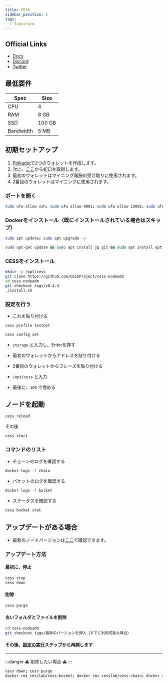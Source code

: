 ```yaml
---
title: CESS
sidebar_position: 3
tags:
  - Substrate
---
```


## Official Links
- [Docs](https://docs.cess.cloud/cess-build-book/storage-miner)
- [Discord](https://discord.gg/mj3u57BkDv)
- [Twitter](https://twitter.com/CESS_Storage)


## 最低要件

| Spec | Size |
|----------|----------|
| CPU | 4 |
| RAM | 8 GB |
| SSD | 100 GB |
| Bandwidth | 5 MB |

## 初期セットアップ

1. [Polkadot](https://polkadot.js.org/apps/?rpc=wss%3A%2F%2Ftestnet-rpc1.cess.cloud%2Fws%2F#/accounts)で2つのウォレットを作成します。
2. 次に、[ここ](https://testnet-faucet.cess.cloud/)から蛇口を取得します。
3. 最初のウォレットはマイニング報酬の受け取りに使用されます。
4. 2番目のウォレットはマイニングに使用されます。

### ポートを開く

```sh filename="ポート" copy
sudo ufw allow ssh; sudo ufw allow 4001; sudo ufw allow 15001; sudo ufw enable
```

### Dockerをインストール（既にインストールされている場合はスキップ）

```sh filename="システムのアップデート" copy
sudo apt update; sudo apt upgrade -y
```

```sh filename="dockerおよびその他のインストール" copy
sudo apt-get update && sudo apt install jq git && sudo apt install apt-transport-https ca-certificates curl software-properties-common -y && curl -fsSL https://download.docker.com/linux/ubuntu/gpg | sudo apt-key add - && sudo add-apt-repository "deb [arch=amd64] https://download.docker.com/linux/ubuntu focal stable" && sudo apt-get install docker-ce docker-ce-cli containerd.io docker-compose-plugin -y
```

### CESSをインストール

```sh filename="CESSをインストール" copy
mkdir -p /opt/cess
git clone https://github.com/CESSProject/cess-nodeadm
cd cess-nodeadm
git checkout tags/v0.4.4
./install.sh
```

### 設定を行う

- これを貼り付ける

```sh filename="プロファイルを設定" copy
cess profile testnet
```

```sh filename="設定を行う" copy
cess config set
```

- `storage` と入力し、Enterを押す

- 最初のウォレットからアドレスを貼り付ける

- 2番目のウォレットからフレーズを貼り付ける

- `/opt/cess` と入力

- 最後に、`100` で埋める

## ノードを起動

```sh filename="再読み込み" copy
cess reload
```

その後

```sh filename="GAS" copy
cess start
```

### コマンドのリスト

- チェーンのログを確認する

```sh filename="チェーンのログ" copy
docker logs -f chain
```

- バケットのログを確認する

```sh filename="バケットのログ" copy
docker logs -f bucket
```

- ステータスを確認する

```sh filename="ステータス" copy
cess bucket stat
```

## アップデートがある場合

- 最新のノードバージョンは[ここ](https://github.com/CESSProject/cess-nodeadm/tags)で確認できます。

### アップデート方法

#### 最初に、停止

```sh filename="停止 & ダウン" copy
cess stop
cess down
```

#### 削除

```sh filename="削除" copy
cess purge
```

#### 古いフォルダとファイルを削除

```sh filename="最新のタグをプル" copy
cd cess-nodeadm
git checkout tags/最新のバージョンを挿入（すでに利用可能な場合）
```

#### その後、[設定の実行](#set-configuration)ステップから再開します

---

:::danger
⚠️ 削除したい場合 ⚠️
:::

```sh filename="DELETE" copy
cess down; cess purge
docker rmi cesslab/cess-bucket; docker rmi cesslab/cess-chain; docker rmi cesslab/config-gen; docker rmi containrrr/watchtower
```

#
